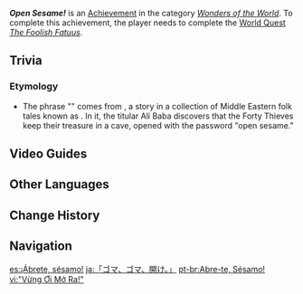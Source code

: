 {{Achievement Infobox
|id           = 81236
|order id     = 1222
|category     = Wonders of the World
|description  = Use the secret code to enter the Fatui's hidden encampment
|requirements = Complete ''[[The Foolish Fatuus]]''.
|primogems    = 5
|tracking     = 
|topic        = 
|hidden       = 1
|type         = Quest
}}
'''''Open Sesame!''''' is an [[Achievement]] in the category ''[[Wonders of the World]]''. To complete this achievement, the player needs to complete the [[World Quest]] ''[[The Foolish Fatuus]]''.

==Trivia==
===Etymology===
*The phrase "{{w|open sesame}}" comes from ''{{w|Ali Baba and the Forty Thieves}}'', a story in a collection of Middle Eastern folk tales known as ''{{w|One Thousand and One Nights}}''. In it, the titular Ali Baba discovers that the Forty Thieves keep their treasure in a cave, opened with the password "open sesame."

==Video Guides==
{{EVT
|video1   = https://youtu.be/LwSLOD8q0gM
|caption1 = Open Sesame! Guide

|video2   = https://youtu.be/rruzU1HqnWw
|caption2 = Hidden Achievement: Open Sesame!
}}

==Other Languages==
{{Other Languages
|en      = Open Sesame!
|zhs     = 「芝麻，芝麻，请开门。」
|zhs_rm  = "Zhīma, Zhīma, Qǐng Kāimén."
|zht     = 「芝麻，芝麻，請開門。」
|zht_rm  = "Zhīma, Zhīma, Qǐng Kāimén."
|zh_tl   = 
|ja      = 「ゴマ、ゴマ、開け。」
|ja_rm   = "Goma, Goma, Ake."
|ja_tl   = 
|ko      = 「열려라, 참깨」
|ko_tl   = "Open, Sesame"
|es      = ¡Ábrete, sésamo!
|es_tl   = Open Sesame!
|fr      = Sésame, ouvre-toi
|fr_tl   = Open Sesame
|ru      = Сезам, откройся!
|ru_tl   = Open Sesame!
|th      = "เจ้างา เจ้างา จงเปิดประตู"
|th_rm   = 
|th_tl   = 
|vi      = "Vừng Ơi Mở Ra!"
|vi_tl   = 
|de      = „Sesam, öffne dich!“
|de_tl   = "Sesame, Open Yourself!"
|id      = Alakazam, Buka Pintunya!
|id_tl   = Alakazam, Open the Door!
|pt      = Abre-te, Sésamo!
|pt_tl   = 
|tr      = Açıl Susam Açıl!
|tr_tl   = Open Sesame Open!
|it      = Apriti sesamo!
|it_tl   = 
}}

==Change History==
{{Change History|3.0}}
<!--
==References==
{{Reflist}}
-->
==Navigation==
{{Achievement Navbox}}

[[es:¡Ábrete, sésamo!]]
[[ja:「ゴマ、ゴマ、開け。」]]
[[pt-br:Abre-te, Sésamo!]]
[[vi:"Vừng Ơi Mở Ra!"]]